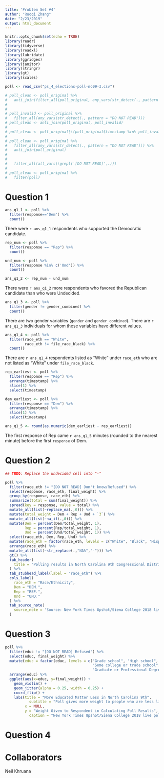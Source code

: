 ```yaml
---
title: 'Problem Set #4'
author: "Ruoqi Zhang"
date: "2/23/2019"
output: html_document
---
```


```r
knitr::opts_chunk$set(echo = TRUE)
library(readr)
library(tidyverse)
library(readxl)
library(lubridate)
library(ggridges)
library(janitor)
library(stringr)
library(gt)
library(scales)
```

```r
poll <- read_csv("ps_4_elections-poll-nc09-3.csv")

# poll_clean <- poll_original %>% 
#   anti_join(filter_all(poll_original, any_vars(str_detect(., pattern = "DO NOT READ"))))
# 
#
# poll_invalid <- poll_original %>% 
#   filter_all(any_vars(str_detect(., pattern = "DO NOT READ")))
# poll_clean <- anti_join(poll_original, poll_invalid)
# 
# poll_clean <- poll_original[!(poll_original$timestamp %in% poll_invalid$timestamp),]
# 
# poll_clean <- poll_original %>% 
#   filter_all(any_vars(str_detect(., pattern = "DO NOT READ"))) %>% 
#   anti_join(poll_original)
#   
#   
#   filter_all(all_vars(!grepl('[DO NOT READ]',.)))
# 
# poll_clean <- poll_original %>% 
#   filter(poll)

```

# Question 1

```r
ans_q1_1 <- poll %>% 
  filter(response=="Dem") %>% 
  count()
```

There were `r ans_q1_1` respondents who supported the Democratic candidate.

```r
rep_num <- poll %>% 
  filter(response == "Rep") %>% 
  count()

und_num <- poll %>% 
  filter(response %in% c('Und')) %>% 
  count()

ans_q1_2 <- rep_num - und_num 
```

There were `r ans_q1_2` more respondents who favored the Republican candidate than who were Undecided.

```r
ans_q1_3 <- poll %>% 
  filter(gender != gender_combined) %>% 
  count()
```

There are two gender variables (`gender` and `gender_combined`). There are `r ans_q1_3` individuals for whom these variables have different values.

```r
ans_q1_4 <- poll %>% 
  filter(race_eth == "White",
         race_eth != file_race_black) %>% 
  count()
```

There are `r ans_q1_4` respondents listed as “White” under `race_eth` who are not listed as “White” under `file_race_black`.

```r
rep_earliest <- poll %>% 
  filter(response == "Rep") %>% 
  arrange(timestamp) %>% 
  slice(1) %>% 
  select(timestamp)

dem_earliest <- poll %>% 
  filter(response == "Dem") %>% 
  arrange(timestamp) %>% 
  slice(1) %>% 
  select(timestamp)

ans_q1_5 <- round(as.numeric(dem_earliest - rep_earliest))

```

The first response of Rep came `r ans_q1_5` minutes (rounded to the nearest minute) before the first `response` of Dem.

# Question 2

```r

## TODO: Replace the undecided cell into "-"

poll %>% 
  filter(race_eth != "[DO NOT READ] Don't know/Refused") %>% 
  select(response, race_eth, final_weight) %>% 
  group_by(response, race_eth) %>% 
  summarize(total = sum(final_weight)) %>% 
  spread(key = response, value = total) %>% 
  mutate_all(list(~replace_na(.,0))) %>% 
  mutate(total_weight = Dem + Rep + Und + `3`) %>% 
  mutate_all(list(~na_if(.,0))) %>% 
  mutate(Dem = percent(Dem/total_weight, 1),
         Rep = percent(Rep/total_weight, 1),
         Und = percent(Und/total_weight, 1)) %>% 
  select(race_eth, Dem, Rep, Und) %>% 
  mutate(race_eth = factor(race_eth, levels = c("White", "Black", "Hispanic", "Asian", "Other"))) %>% 
  arrange(race_eth) %>% 
  mutate_all(list(~str_replace(.,"NA%","-"))) %>% 
  gt() %>% 
  tab_header(
    title = "Polling results in North Carolina 9th Congressional District"
  ) %>% 
  tab_stubhead_label(label = "race_eth") %>% 
  cols_label(
    race_eth = "Race/Ethnicity",
    Dem = "DEM.",
    Rep = "REP.",
    Und = "UND."
  ) %>% 
  tab_source_note(
    source_note = "Source: New York Times Upshot/Siena College 2018 live polls"
  )

```

# Question 3

```r
poll %>% 
  filter(educ != "[DO NOT READ] Refused") %>% 
  select(educ, final_weight) %>% 
  mutate(educ = factor(educ, levels = c("Grade school", "High school",
                                        "Some college or trade school", "Bachelors' degree",
                                        "Graduate or Professional Degree"))) %>% 
  arrange(educ) %>% 
  ggplot(aes(x=educ, y=final_weight)) + 
    geom_violin() + 
    geom_jitter(alpha = 0.25, width = 0.25) + 
    coord_flip() +
    labs(title = "More Educated Matter Less in North Carolina 9th",
           subtitle = "Poll gives more weight to people who are less likely to participate in polls",
         x = NULL,
         y = "Weight Given to Respondent in Calculating Poll Results",
           caption = "New York Times Upshot/Siena College 2018 live polls")
```

# Question 4

# Collaborators
Neil Khruana